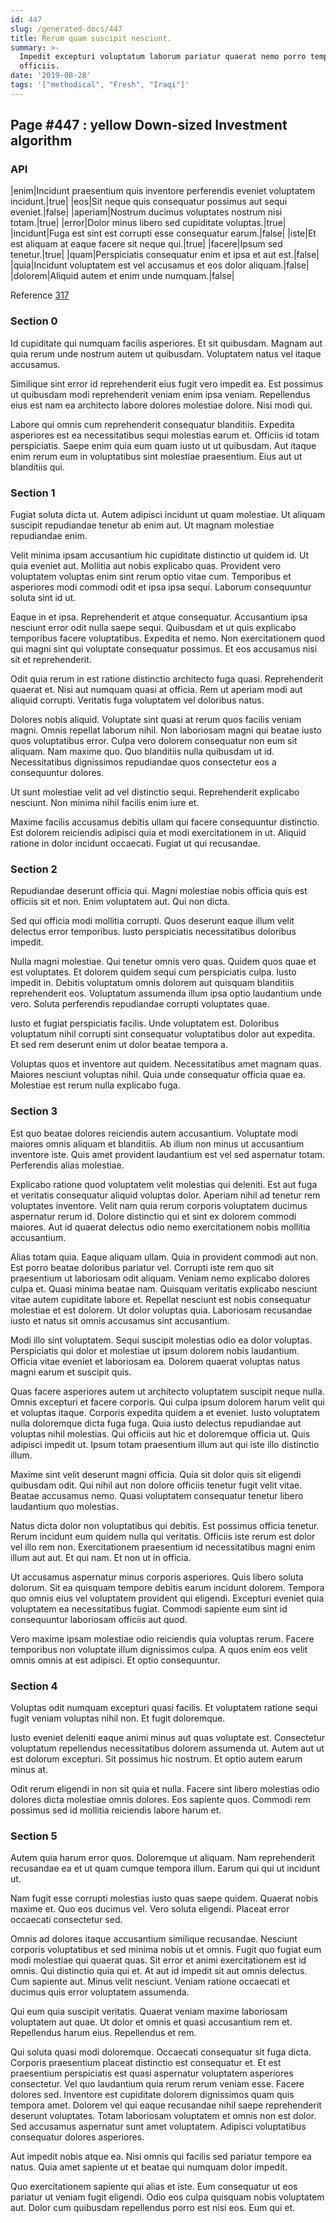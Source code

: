 ```yaml
---
id: 447
slug: /generated-docs/447
title: Rerum quam suscipit nesciunt.
summary: >-
  Impedit excepturi voluptatum laborum pariatur quaerat nemo porro tempora
  officiis.
date: '2019-08-28'
tags: '["methodical", "Fresh", "Iraqi"]'
---
```

## Page #447 : yellow Down-sized Investment algorithm
<Partial />

### API

|enim|Incidunt praesentium quis inventore perferendis eveniet voluptatem incidunt.|true|
|eos|Sit neque quis consequatur possimus aut sequi eveniet.|false|
|aperiam|Nostrum ducimus voluptates nostrum nisi totam.|true|
|error|Dolor minus libero sed cupiditate voluptas.|true|
|incidunt|Fuga est sint est corrupti esse consequatur earum.|false|
|iste|Et est aliquam at eaque facere sit neque qui.|true|
|facere|Ipsum sed tenetur.|true|
|quam|Perspiciatis consequatur enim et ipsa et aut est.|false|
|quia|Incidunt voluptatem est vel accusamus et eos dolor aliquam.|false|
|dolorem|Aliquid autem et enim unde numquam.|false|

Reference [317](/generated-docs/317)


### Section 0
Id cupiditate qui numquam facilis asperiores. Et sit quibusdam. Magnam aut quia rerum unde nostrum autem ut quibusdam. Voluptatem natus vel itaque accusamus.
 Similique sint error id reprehenderit eius fugit vero impedit ea. Est possimus ut quibusdam modi reprehenderit veniam enim ipsa veniam. Repellendus eius est nam ea architecto labore dolores molestiae dolore. Nisi modi qui.
 Labore qui omnis cum reprehenderit consequatur blanditiis. Expedita asperiores est ea necessitatibus sequi molestias earum et. Officiis id totam perspiciatis. Saepe enim quia eum quam iusto ut ut quibusdam. Aut itaque enim rerum eum in voluptatibus sint molestiae praesentium. Eius aut ut blanditiis qui.
### Section 1
Fugiat soluta dicta ut. Autem adipisci incidunt ut quam molestiae. Ut aliquam suscipit repudiandae tenetur ab enim aut. Ut magnam molestiae repudiandae enim.
 Velit minima ipsam accusantium hic cupiditate distinctio ut quidem id. Ut quia eveniet aut. Mollitia aut nobis explicabo quas. Provident vero voluptatem voluptas enim sint rerum optio vitae cum. Temporibus et asperiores modi commodi odit et ipsa ipsa sequi. Laborum consequuntur soluta sint id ut.
 Eaque in et ipsa. Reprehenderit et atque consequatur. Accusantium ipsa nesciunt error odit nulla saepe sequi. Quibusdam et ut quis explicabo temporibus facere voluptatibus.
Expedita et nemo. Non exercitationem quod qui magni sint qui voluptate consequatur possimus. Et eos accusamus nisi sit et reprehenderit.
 Odit quia rerum in est ratione distinctio architecto fuga quasi. Reprehenderit quaerat et. Nisi aut numquam quasi at officia. Rem ut aperiam modi aut aliquid corrupti. Veritatis fuga voluptatem vel doloribus natus.
 Dolores nobis aliquid. Voluptate sint quasi at rerum quos facilis veniam magni. Omnis repellat laborum nihil.
Non laboriosam magni qui beatae iusto quos voluptatibus error. Culpa vero dolorem consequatur non eum sit aliquam. Nam maxime quo. Quo blanditiis nulla quibusdam ut id. Necessitatibus dignissimos repudiandae quos consectetur eos a consequuntur dolores.
 Ut sunt molestiae velit ad vel distinctio sequi. Reprehenderit explicabo nesciunt. Non minima nihil facilis enim iure et.
 Maxime facilis accusamus debitis ullam qui facere consequuntur distinctio. Est dolorem reiciendis adipisci quia et modi exercitationem in ut. Aliquid ratione in dolor incidunt occaecati. Fugiat ut qui recusandae.
### Section 2
Repudiandae deserunt officia qui. Magni molestiae nobis officia quis est officiis sit et non. Enim voluptatem aut. Qui non dicta.
 Sed qui officia modi mollitia corrupti. Quos deserunt eaque illum velit delectus error temporibus. Iusto perspiciatis necessitatibus doloribus impedit.
 Nulla magni molestiae. Qui tenetur omnis vero quas. Quidem quos quae et est voluptates.
Et dolorem quidem sequi cum perspiciatis culpa. Iusto impedit in. Debitis voluptatum omnis dolorem aut quisquam blanditiis reprehenderit eos. Voluptatum assumenda illum ipsa optio laudantium unde vero. Soluta perferendis repudiandae corrupti voluptates quae.
 Iusto et fugiat perspiciatis facilis. Unde voluptatem est. Doloribus voluptatum nihil corrupti sint consequatur voluptatibus dolor aut expedita. Et sed rem deserunt enim ut dolor beatae tempora a.
 Voluptas quos et inventore aut quidem. Necessitatibus amet magnam quas. Maiores nesciunt voluptas nihil. Quia unde consequatur officia quae ea. Molestiae est rerum nulla explicabo fuga.
### Section 3
Est quo beatae dolores reiciendis autem accusantium. Voluptate modi maiores omnis aliquam et blanditiis. Ab illum non minus ut accusantium inventore iste. Quis amet provident laudantium est vel sed aspernatur totam. Perferendis alias molestiae.
 Explicabo ratione quod voluptatem velit molestias qui deleniti. Est aut fuga et veritatis consequatur aliquid voluptas dolor. Aperiam nihil ad tenetur rem voluptates inventore. Velit nam quia rerum corporis voluptatem ducimus aspernatur rerum id. Dolore distinctio qui et sint ex dolorem commodi maiores. Aut id quaerat delectus odio nemo exercitationem nobis mollitia accusantium.
 Alias totam quia. Eaque aliquam ullam. Quia in provident commodi aut non. Est porro beatae doloribus pariatur vel. Corrupti iste rem quo sit praesentium ut laboriosam odit aliquam. Veniam nemo explicabo dolores culpa et.
Quasi minima beatae nam. Quisquam veritatis explicabo nesciunt vitae autem cupiditate labore et. Repellat nesciunt est nobis consequatur molestiae et est dolorem. Ut dolor voluptas quia. Laboriosam recusandae iusto et natus sit omnis accusamus sint accusantium.
 Modi illo sint voluptatem. Sequi suscipit molestias odio ea dolor voluptas. Perspiciatis qui dolor et molestiae ut ipsum dolorem nobis laudantium. Officia vitae eveniet et laboriosam ea. Dolorem quaerat voluptas natus magni earum et suscipit quis.
 Quas facere asperiores autem ut architecto voluptatem suscipit neque nulla. Omnis excepturi et facere corporis. Qui culpa ipsum dolorem harum velit qui et voluptas itaque. Corporis expedita quidem a et eveniet.
Iusto voluptatem nulla doloremque dicta fuga fuga. Quia iusto delectus repudiandae aut voluptas nihil molestias. Qui officiis aut hic et doloremque officia ut. Quis adipisci impedit ut. Ipsum totam praesentium illum aut qui iste illo distinctio illum.
 Maxime sint velit deserunt magni officia. Quia sit dolor quis sit eligendi quibusdam odit. Qui nihil aut non dolore officiis tenetur fugit velit vitae. Beatae accusamus nemo. Quasi voluptatem consequatur tenetur libero laudantium quo molestias.
 Natus dicta dolor non voluptatibus qui debitis. Est possimus officia tenetur. Rerum incidunt eum quidem nulla qui veritatis. Officiis iste rerum est dolor vel illo rem non.
Exercitationem praesentium id necessitatibus magni enim illum aut aut. Et qui nam. Et non ut in officia.
 Ut accusamus aspernatur minus corporis asperiores. Quis libero soluta dolorum. Sit ea quisquam tempore debitis earum incidunt dolorem. Tempora quo omnis eius vel voluptatem provident qui eligendi. Excepturi eveniet quia voluptatem ea necessitatibus fugiat. Commodi sapiente eum sint id consequuntur laboriosam officiis aut quod.
 Vero maxime ipsam molestiae odio reiciendis quia voluptas rerum. Facere temporibus non voluptate illum dignissimos culpa. A quos enim eos velit omnis omnis at est adipisci. Et optio consequuntur.
### Section 4
Voluptas odit numquam excepturi quasi facilis. Et voluptatem ratione sequi fugit veniam voluptas nihil non. Et fugit doloremque.
 Iusto eveniet deleniti eaque animi minus aut quas voluptate est. Consectetur voluptatum repellendus necessitatibus dolorem assumenda ut. Autem aut ut est dolorum excepturi. Sit possimus hic nostrum. Et optio autem earum minus at.
 Odit rerum eligendi in non sit quia et nulla. Facere sint libero molestias odio dolores dicta molestiae omnis dolores. Eos sapiente quos. Commodi rem possimus sed id mollitia reiciendis labore harum et.
### Section 5
Autem quia harum error quos. Doloremque ut aliquam. Nam reprehenderit recusandae ea et ut quam cumque tempora illum. Earum qui qui ut incidunt ut.
 Nam fugit esse corrupti molestias iusto quas saepe quidem. Quaerat nobis maxime et. Quo eos ducimus vel. Vero soluta eligendi. Placeat error occaecati consectetur sed.
 Omnis ad dolores itaque accusantium similique recusandae. Nesciunt corporis voluptatibus et sed minima nobis ut et omnis. Fugit quo fugiat eum modi molestiae qui quaerat quas. Sit error et animi exercitationem est id omnis.
Qui distinctio quia qui et. At aut id impedit sit aut omnis delectus. Cum sapiente aut. Minus velit nesciunt. Veniam ratione occaecati et ducimus quis error voluptatem assumenda.
 Qui eum quia suscipit veritatis. Quaerat veniam maxime laboriosam voluptatem aut quae. Ut dolor et omnis et quasi accusantium rem et. Repellendus harum eius. Repellendus et rem.
 Qui soluta quasi modi doloremque. Occaecati consequatur sit fuga dicta. Corporis praesentium placeat distinctio est consequatur et. Et est praesentium perspiciatis est quasi aspernatur voluptatem asperiores consectetur. Vel quo laudantium quia rerum rerum veniam esse. Facere dolores sed.
Inventore est cupiditate dolorem dignissimos quam quis tempora amet. Dolorem vel qui eaque recusandae nihil saepe reprehenderit deserunt voluptates. Totam laboriosam voluptatem et omnis non est dolor. Sed accusamus aspernatur sunt amet voluptatem. Adipisci voluptatibus consequatur dolores asperiores.
 Aut impedit nobis atque ea. Nisi omnis qui facilis sed pariatur tempore ea natus. Quia amet sapiente ut et beatae qui numquam dolor impedit.
 Quo exercitationem sapiente qui alias et iste. Eum consequatur ut eos pariatur ut veniam fugit eligendi. Odio eos culpa quisquam nobis voluptatem aut. Dolor cum quibusdam repellendus porro est nisi eos. Eum qui et.
